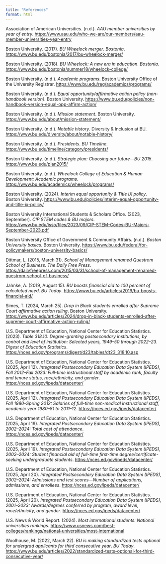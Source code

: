 ```yaml
---
title: "References"
format: html
---
```


Association of American Universities. (n.d.). *AAU member universities by year of entry*. <https://www.aau.edu/who-we-are/our-members/aau-member-universities-year-entry>

Boston University. (2017). *BU Wheelock merger*. *Bostonia*. <https://www.bu.edu/bostonia/2017/bu-wheelock-merger/>

Boston University. (2018). *BU Wheelock: A new era in education*. *Bostonia*. <https://www.bu.edu/bostonia/summer18/wheelock-college/>

Boston University. (n.d.). *Academic programs*. Boston University Office of the University Registrar. <https://www.bu.edu/reg/academics/programs/>

Boston University. (n.d.). *Equal opportunity/affirmative action policy (non-handbook version)*. Boston University. <https://www.bu.edu/policies/non-handbook-version-equal-opp-affirm-action/>

Boston University. (n.d.). *Mission statement*. Boston University. <https://www.bu.edu/about/mission-statement/>

Boston University. (n.d.). *Notable history*. Diversity & Inclusion at BU. <https://www.bu.edu/diversity/about/notable-history/>

Boston University. (n.d.). *Presidents*. *BU Timeline*. <https://www.bu.edu/timeline/category/presidents/>

Boston University. (n.d.). *Strategic plan: Choosing our future—BU 2015*. <https://www.bu.edu/plan2015/>

Boston University. (n.d.). *Wheelock College of Education & Human Development: Academic programs*. <https://www.bu.edu/academics/wheelock/programs/>

Boston University. (2024). *Interim equal opportunity & Title IX policy*. Boston University. <https://www.bu.edu/policies/interim-equal-opportunity-and-title-ix-policy/>

Boston University International Students & Scholars Office. (2023, September). *CIP STEM codes & BU majors*. <https://www.bu.edu/isso/files/2023/09/CIP-STEM-Codes-BU-Majors-September-2023.pdf>

Boston University Office of Government & Community Affairs. (n.d.). *Boston University basics*. Boston University. <https://www.bu.edu/federal/for-policymakers/boston-university-basics/>

Dittmar, L. (2015, March 31). *School of Management renamed Questrom School of Business*. *The Daily Free Press*. <https://dailyfreepress.com/2015/03/31/school-of-management-renamed-questrom-school-of-business/>

Jahnke, A. (2019, August 15). *BU boosts financial aid to 100 percent of calculated need*. *BU Today*. <https://www.bu.edu/articles/2019/bu-boosts-financial-aid/>

Simes, T. (2024, March 25). *Drop in Black students enrolled after Supreme Court affirmative action ruling*. Boston University. <https://www.bu.edu/articles/2024/drop-in-black-students-enrolled-after-supreme-court-affirmative-action-ruling/>

U.S. Department of Education, National Center for Education Statistics. (2023). *Table 318.10: Degree-granting postsecondary institutions, by control and level of institution: Selected years, 1949–50 through 2022–23*. *Digest of Education Statistics*. <https://nces.ed.gov/programs/digest/d23/tables/dt23_318.10.asp>

U.S. Department of Education, National Center for Education Statistics. (2025, April 12). *Integrated Postsecondary Education Data System (IPEDS), Fall 2012–Fall 2023: Full-time instructional staff by academic rank, faculty and tenure status, race/ethnicity, and gender*. <https://nces.ed.gov/ipeds/datacenter/>

U.S. Department of Education, National Center for Education Statistics. (2025, April 12). *Integrated Postsecondary Education Data System (IPEDS), Fall 1980–Spring 2012: Salaries of full-time non-medical instructional staff, academic year 1980–81 to 2011–12*. <https://nces.ed.gov/ipeds/datacenter/>

U.S. Department of Education, National Center for Education Statistics. (2025, April 19). *Integrated Postsecondary Education Data System (IPEDS), 2002–2024: Total cost of attendance*. <https://nces.ed.gov/ipeds/datacenter/>

U.S. Department of Education, National Center for Education Statistics. (2025, April 19). *Integrated Postsecondary Education Data System (IPEDS), 2002–2024: Student financial aid of full-time first-time degree/certificate-seeking undergraduate students*. <https://nces.ed.gov/ipeds/datacenter/>

U.S. Department of Education, National Center for Education Statistics. (2025, April 20). *Integrated Postsecondary Education Data System (IPEDS), 2002–2024: Admissions and test scores—Number of applications, admissions, and enrollees*. <https://nces.ed.gov/ipeds/datacenter/>

U.S. Department of Education, National Center for Education Statistics. (2025, April 20). *Integrated Postsecondary Education Data System (IPEDS), 2001–2023: Awards/degrees conferred by program, award level, race/ethnicity, and gender*. <https://nces.ed.gov/ipeds/datacenter/>

U.S. News & World Report. (2024). *Most international students: National universities rankings*. <https://www.usnews.com/best-colleges/rankings/national-universities/most-international>

Woolhouse, M. (2022, March 22). *BU is making standardized tests optional for undergrad applicants for third consecutive year*. *BU Today*. <https://www.bu.edu/articles/2022/standardized-tests-optional-for-third-consecutive-year/>

